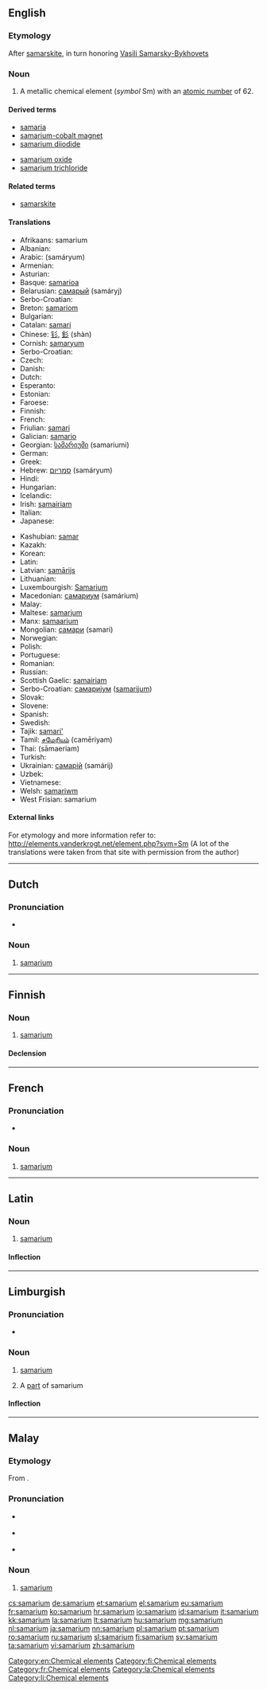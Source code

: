 {{also|Samarium}}
==English==

{{elements|Sm|promethium|Pm|europium|Eu}}

===Etymology===
After [[samarskite]], in turn honoring [[w:Vasili Samarsky-Bykhovets|Vasili Samarsky-Bykhovets]]

===Noun===
{{en-noun|-}}
{{wikipedia}}

# A metallic chemical element (''symbol'' Sm) with an [[atomic number]] of 62.

====Derived terms====
{{der-top}}
* [[samaria]]
* [[samarium-cobalt magnet]]
* [[samarium diiodide]]
{{der-mid}}
* [[samarium oxide]]
* [[samarium trichloride]]
{{der-bottom}}

====Related terms====
* [[samarskite]]<!--origin of the word "samarium"-->

====Translations====
{{rfc-tsort|duplicate language: Serbo-Croatian}}
{{trans-top|chemical element}}
* Afrikaans: samarium
* Albanian: {{t-|sq|samarium|xs=Albanian}}
* Arabic: {{Arab|[[ساماريوم]]}} (samáryum) {{m}}
* Armenian: {{t-|hy|սամարիում|tr=samarium}}
* Asturian: {{t-|ast|samariu|m}}
* Basque: [[samarioa]]
* Belarusian: [[самарый]] (samáryj) {{m}}
* Serbo-Croatian: {{t|sh|samarij}}
* Breton: [[samariom]]
* Bulgarian: {{t-|bg|самарий|m|tr=samárij}}
* Catalan: [[samari]]
* Chinese: [[钐]], [[釤]] (shàn)
* Cornish: [[samaryum]]
* Serbo-Croatian: {{t|sh|samarij}}
* Czech: {{t+|cs|samarium}}
* Danish: {{t-|da|samarium}}
* Dutch: {{t+|nl|samarium|n}}
* Esperanto: {{t-|eo|samario|xs=Esperanto}}
* Estonian: {{t-|et|samaarium}}
* Faroese: {{t-|fo|samarium|xs=Faroese}}
* Finnish: {{t+|fi|samarium}}
* French: {{t+|fr|samarium|m}}
* Friulian: [[samari]]
* Galician: [[samario]]
* Georgian: [[სამარიუმი]] (samariumi)
* German: {{t+|de|Samarium|n}}
* Greek: {{t+|el|σαμάριο|n|tr=samário}}
* Hebrew: [[סמריום]] (samáryum)
* Hindi: {{t|hi|धूसरला|tr=dhoosaralaa|sc=Deva}}
* Hungarian: {{t+|hu|szamárium}}
* Icelandic: {{t+|is|samarín}}
* Irish: [[samairiam]]
* Italian: {{t+|it|samario|m}}
* Japanese: {{t+|ja|サマリウム|tr=samariumu}}
{{trans-mid}}
* Kashubian: [[samar]]
* Kazakh: {{t-|kk|самарий|tr=samarii|sc=Cyrl|xs=Kazakh}}
* Korean: {{t+|ko|사마륨|tr=samaryum|sc=Hang}}
* Latin: {{t+|la|samarium}}
* Latvian: [[samārijs]]
* Lithuanian: {{t+|lt|samaris|xs=Lithuanian}}
* Luxembourgish: [[Samarium]]
* Macedonian: [[самариум]] (samárium) {{m}}
* Malay: {{t-|ms|samarium|xs=Malay}}
* Maltese: [[samarjum]]
* Manx: [[samaarium]]
* Mongolian: [[самари]] (samari)
* Norwegian: {{t-|no|samarium}}
* Polish: {{t+|pl|samar|m}}
* Portuguese: {{t+|pt|samário|m}}
* Romanian: {{t+|ro|samariu|n}}
* Russian: {{t+|ru|самарий|m|tr=samárij}}
* Scottish Gaelic: [[samairiam]]
* Serbo-Croatian: [[самариjум]] ([[samarijum]]) {{m}}
* Slovak: {{t-|sk|samarium}}
* Slovene: {{t+|sl|samarij}}
* Spanish: {{t+|es|samario|m}}
* Swedish: {{t+|sv|samarium}}
* Tajik: [[samari']]
* Tamil: [[சமேரியம்]] (camēriyam)
* Thai: {{Thai|[[ซาแมเรียม]]}} (sāmaeriam)
* Turkish: {{t+|tr|samaryum}}
* Ukrainian: [[самарій]] (samárij) {{m}}
* Uzbek: {{t-|uz|самарий|tr=samariy|sc=Cyrl|xs=Uzbek}}
* Vietnamese: {{t-|vi|samari|xs=Vietnamese}}
* Welsh: [[samariwm]]
* West Frisian: samarium
{{trans-bottom}}

====External links====
For etymology and more information refer to:
http://elements.vanderkrogt.net/element.php?sym=Sm
(A lot of the translations were taken from that site with permission from the author)

[[Category:en:Chemical elements]]

----

==Dutch==
{{wikipedia|lang=nl}}
{{elements|Sm|promethium|Pm|europium|Eu|lang=nl}}

===Pronunciation===
* {{audio|Nl-samarium.ogg|Audio}}

===Noun===
{{nl-noun|n|-|-}}

# [[#English|samarium]]

----

==Finnish==
{{wikipedia|lang=fi}}

===Noun===
{{head|fi|noun}}

# [[#English|samarium]]

====Declension====
{{fi-decl-tuoli|samarium|||a|i|nopl=1|i=0}}

[[Category:fi:Chemical elements]]

----

==French==
{{wikipedia|lang=fr}}

===Pronunciation===
* {{IPA|lang=fr|/sa.ma.ʁjɔm/ }}

===Noun===
{{fr-noun-unc|m}}

# [[#English|samarium]]

[[Category:fr:Chemical elements]]

----

==Latin==
{{wikipedia|lang=la}}

===Noun===
{{la-noun|samarium|samarii|samariī|n|second}}

# [[#English|samarium]]

====Inflection====
{{la-decl-2nd-N|samari}}

[[Category:la:Chemical elements]]

----

==Limburgish==

===Pronunciation===
* {{IPA|[sɑˈmaː˨ʁjɔ˧m]|lang=li}}

===Noun===
{{li-noun|g=n}}

# {{uncountable|lang=li}} [[samarium#English|samarium]]
# A [[part]] of samarium

====Inflection====
{{li-decl-noun-um|samari}}

[[Category:li:Chemical elements]]

----

==Malay==
{{wikipedia|lang=ms}}
{{elements|Sm|prometium|Pm|europium|Eu|lang=ms}}

===Etymology===
From {{etyl|en|ms}} {{term|samarium|lang=en}}.

===Pronunciation===
* {{a|Johor-Selangor}} {{IPA|/samariom/|lang=ms}}
* {{a|Riau-Lingga}} {{IPA|/samariʊm/|lang=ms}}
* {{rhymes|iom|jom|om|lang=ms}}

===Noun===
{{head|ms|noun}}

# [[#English|samarium]] {{gloss|chemical element}}

[[cs:samarium]]
[[de:samarium]]
[[et:samarium]]
[[el:samarium]]
[[eu:samarium]]
[[fr:samarium]]
[[ko:samarium]]
[[hr:samarium]]
[[io:samarium]]
[[id:samarium]]
[[it:samarium]]
[[kk:samarium]]
[[la:samarium]]
[[lt:samarium]]
[[hu:samarium]]
[[mg:samarium]]
[[nl:samarium]]
[[ja:samarium]]
[[nn:samarium]]
[[pl:samarium]]
[[pt:samarium]]
[[ro:samarium]]
[[ru:samarium]]
[[sl:samarium]]
[[fi:samarium]]
[[sv:samarium]]
[[ta:samarium]]
[[vi:samarium]]
[[zh:samarium]]